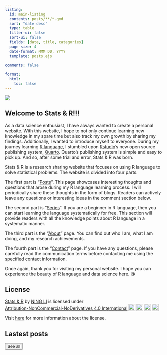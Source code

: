 ```yaml
---
listing:
  id: main-listing
  contents: posts/**/*.qmd
  sort: "date desc"
  type: table
  filter-ui: false
  sort-ui: false
  fields: [date, title, categories]
  page-size: 4
  date-format: MMM DD, YYYY
  template: posts.ejs

comments: false
    
format:
  html:
    toc: false
---
```


![](https://media3.giphy.com/media/2L8AviEEaIW2DcXGg0/giphy.gif?cid=ecf05e47squf2aep9xwfuuxs5a3o604416nte3wlabz8fvo8&rid=giphy.gif&ct=g){fig-align="center"}

## Welcome to Stats & R!!! {.center-text}

As a data science enthusiast, I have always wanted to create a personal website. With this website, I hope to not only continue learning new knowledge in my spare time but also track my own growth by sharing my findings. Additionally, I wanted to introduce myself to everyone. During my journey learning [R language](https://www.r-project.org/), I stumbled upon [Rstudio](https://posit.co)'s new open source publishing system, [Quarto](https://quarto.org/). Quarto's publishing system is simple and easy to pick up. And so, after some trial and error, Stats & R was born.

Stats & R is a research sharing website that focuses on using R language to solve statistical problems. The website is divided into four parts.

The first part is "[Posts](posts.qmd)". This page showcases interesting thoughts and questions that arose during my R language learning process. I will periodically share these thoughts in the form of blogs. Readers can actively leave any questions or interesting ideas in the comment section below.

The second part is "[Series](series.qmd)". If you are a beginner in R language, then you can start learning the language systematically for free. This section will provide readers with all the knowledge points about R language in a systematic manner.

The third part is the "[About](about.qmd)" page. You can find out who I am, what I am doing, and my research achievements.

The fourth part is the "[Contact](contact.qmd)" page. If you have any questions, please carefully read the communication terms before contacting me using the specified contact information.

Once again, thank you for visiting my personal website. I hope you can experience the beauty of R language and data science here. 😘

## License

<p xmlns:cc="http://creativecommons.org/ns#" xmlns:dct="http://purl.org/dc/terms/">

<a property="dct:title" rel="cc:attributionURL" href="https://stats-r.com/">Stats & R</a> by <a rel="cc:attributionURL dct:creator" property="cc:attributionName" href="https://twitter.com/ningli3739">NING LI</a> is licensed under <a href="http://creativecommons.org/licenses/by-nc-nd/4.0/?ref=chooser-v1" target="_blank" rel="license noopener noreferrer" style="display:inline-block;">Attribution-NonCommercial-NoDerivatives 4.0 International<img src="https://mirrors.creativecommons.org/presskit/icons/cc.svg?ref=chooser-v1" style="height:22px!important;margin-left:3px;vertical-align:text-bottom;"/><img src="https://mirrors.creativecommons.org/presskit/icons/by.svg?ref=chooser-v1" style="height:22px!important;margin-left:3px;vertical-align:text-bottom;"/><img src="https://mirrors.creativecommons.org/presskit/icons/nc.svg?ref=chooser-v1" style="height:22px!important;margin-left:3px;vertical-align:text-bottom;"/><img src="https://mirrors.creativecommons.org/presskit/icons/nd.svg?ref=chooser-v1" style="height:22px!important;margin-left:3px;vertical-align:text-bottom;"/></a>

</p>

Visit [here](license.qmd) for more information about the license.

## Lastest posts

::: {#main-listing}
:::

<a href="../posts/index.html"> <button type="button" class="btn btn-primary float-end btn">See all</button></a>

<br>